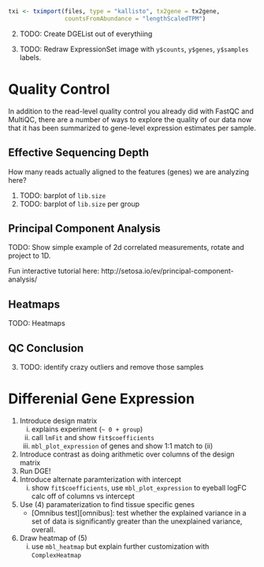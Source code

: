 


















```r
txi <- tximport(files, type = "kallisto", tx2gene = tx2gene,
                countsFromAbundance = "lengthScaledTPM")
```

2. TODO: Create DGEList out of everythiing

3. TODO: Redraw ExpressionSet image with `y$counts`, `y$genes`, `y$samples`
   labels.

# Quality Control

In addition to the read-level quality control you already did with FastQC and
MultiQC, there are a number of ways to explore the quality of our data now that
it has been summarized to gene-level expression estimates per sample.

## Effective Sequencing Depth

How many reads actually aligned to the features (genes) we are analyzing here?

1. TODO: barplot of `lib.size`
2. TODO: barplot of `lib.size` per group

## Principal Component Analysis

TODO: Show simple example of 2d correlated measurements, rotate and project to
1D.

Fun interactive tutorial here: http://setosa.io/ev/principal-component-analysis/

## Heatmaps

TODO: Heatmaps

## QC Conclusion

3. TODO: identify crazy outliers and remove those samples

# Differenial Gene Expression

1. Introduce design matrix
   i. explains experiment (`~ 0 + group`)
   ii. call `lmFit` and show `fit$coefficients`
   iii. `mbl_plot_expression` of genes and show 1:1 match to (ii)
   
2. Introduce contrast as doing arithmetic over columns of the design matrix
3. Run DGE!
4. Introduce alternate paramterization with intercept
   i. show `fit$coefficients`, use `mbl_plot_expression` to eyeball logFC
      calc off of columns vs intercept

5. Use (4) paramaterization to find tissue specific genes
   - [Omnibus test][omnibus]: test whether the explained variance in a set of
     data is significantly greater than the unexplained variance, overall.

6. Draw heatmap of (5)
   i. use `mbl_heatmap` but explain further customization with `ComplexHeatmap`

